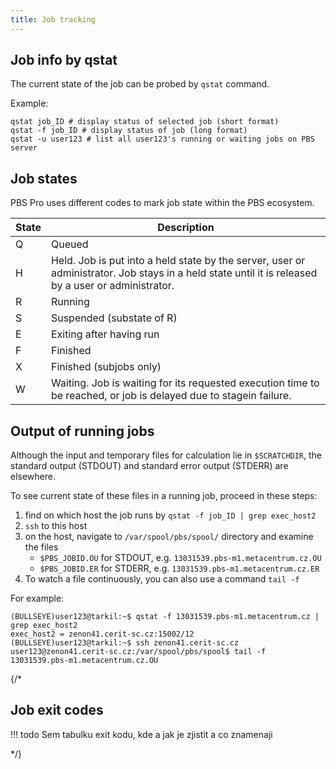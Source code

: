 ```yaml
---
title: Job tracking
---
```

## Job info by qstat 

The current state of the job can be probed by `qstat` command.

Example:

    qstat job_ID # display status of selected job (short format)
    qstat -f job_ID # display status of job (long format)
    qstat -u user123 # list all user123's running or waiting jobs on PBS server 

## Job states

PBS Pro uses different codes to mark job state within the PBS ecosystem. 

| State | Description |
|-------|-------------|
| Q | Queued |
| H | Held. Job is put into a held state by the server, user or administrator. Job stays in a held state until it is released by a user or administrator.|
| R | Running |
| S | Suspended (substate of R) |
| E | Exiting after having run |
| F | Finished |
| X | Finished (subjobs only) |
| W | Waiting. Job is waiting for its requested execution time to be reached, or job is delayed due to stagein failure. |

## Output of running jobs

Although the input and temporary files for calculation lie in `$SCRATCHDIR`, the standard output (STDOUT) and standard error output (STDERR) are elsewhere. 

To see current state of these files in a running job, proceed in these steps:

1. find on which host the job runs by `qstat -f job_ID | grep exec_host2`
2. `ssh` to this host
3. on the host, navigate to `/var/spool/pbs/spool/` directory and examine the files
    - `$PBS_JOBID.OU` for STDOUT, e.g. `13031539.pbs-m1.metacentrum.cz.OU`
    - `$PBS_JOBID.ER` for STDERR, e.g. `13031539.pbs-m1.metacentrum.cz.ER`
4. To watch a file continuously, you can also use a command `tail -f`

For example:

    (BULLSEYE)user123@tarkil:~$ qstat -f 13031539.pbs-m1.metacentrum.cz | grep exec_host2
    exec_host2 = zenon41.cerit-sc.cz:15002/12
    (BULLSEYE)user123@tarkil:~$ ssh zenon41.cerit-sc.cz
    user123@zenon41.cerit-sc.cz:/var/spool/pbs/spool$ tail -f 13031539.pbs-m1.metacentrum.cz.OU 
 
{/*
## Job exit codes

!!! todo
    Sem tabulku exit kodu, kde a jak je zjistit a co znamenaji 

*/}


